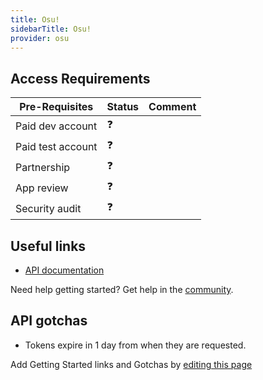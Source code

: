 ```yaml
---
title: Osu!
sidebarTitle: Osu!
provider: osu
---
```



<Overview />
<PreBuiltTooling provider={providers[pageMetadata.provider]} />
<PreBuiltUseCases />

## Access Requirements
| Pre-Requisites | Status | Comment|
| - | - | - |
| Paid dev account | ❓ |  |
| Paid test account | ❓ |  |
| Partnership | ❓ | |
| App review | ❓ |  |
| Security audit | ❓ | |



## Useful links

-   [API documentation](https://docs.ppy.sh)

<Tip>Need help getting started? Get help in the [community](https://nango.dev/slack).</Tip>

## API gotchas

-   Tokens expire in 1 day from when they are requested.

<Note>Add Getting Started links and Gotchas by [editing this page](https://github.com/nangohq/nango/tree/master/docs-v2/integrations/all/osu.mdx)</Note>
